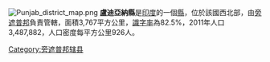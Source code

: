 [[Image:Punjab_district_map.png|right]]
'''盧迪亞納縣'''是[[印度|印度]]的一個[[縣|縣]]，位於該國西北部，由[[旁遮普邦|旁遮普邦]]負責管轄，面積3,767平方公里，[[識字率|識字率]]為82.5%，2011年人口3,487,882，人口密度每平方公里926人。

{{旁遮普邦行政区划小作品}}
[[Category:旁遮普邦辖县|Category:旁遮普邦辖县]]
